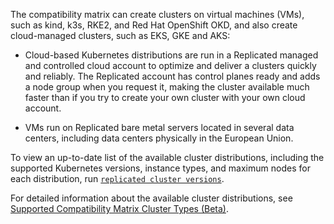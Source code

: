 The compatibility matrix can create clusters on virtual machines (VMs), such as kind, k3s, RKE2, and Red Hat OpenShift OKD, and also create cloud-managed clusters, such as EKS, GKE and AKS:

* Cloud-based Kubernetes distributions are run in a Replicated managed and controlled cloud account to optimize and deliver a clusters quickly and reliably. The Replicated account has control planes ready and adds a node group when you request it, making the cluster available much faster than if you try to create your own cluster with your own cloud account.

* VMs run on Replicated bare metal servers located in several data centers, including data centers physically in the European Union.

To view an up-to-date list of the available cluster distributions, including the supported Kubernetes versions, instance types, and maximum nodes for each distribution, run [`replicated cluster versions`](/reference/replicated-cli-cluster-versions).

For detailed information about the available cluster distributions, see [Supported Compatibility Matrix Cluster Types (Beta)](testing-supported-clusters).